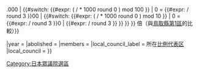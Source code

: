 <noinclude>{{Wraps infobox|Infobox constituency}}</noinclude><includeonly>{{Infobox constituency
|name              = {{{1|}}}
|type = {{Flagicon|JPN}} [[日本眾議院|眾議院]]
|administrative_unit={{日本眾議院小選舉區區域|{{{1}}}}}<br/>{{Small|（{{日本眾議院小選舉區區域|date}}）}}
|image             = {{{image|}}}
|electorate        = {{formatnum:{{日本各選舉區選民人數|{{{1}}}}}}}人<br />{{Small|{{#switch: {{#expr: ( {{日本各選舉區選民人數|{{{1}}}}} / {{日本各選舉區選民人數|鳥取縣第1區}} * 1000 round 0 ) mod 1000 }} | 0 = {{#expr: {{日本各選舉區選民人數|{{{1}}}}} / {{日本各選舉區選民人數|鳥取縣第1區}} round 3 }}.000 | {{#switch: {{#expr: ( {{日本各選舉區選民人數|{{{1}}}}} / {{日本各選舉區選民人數|鳥取縣第1區}} * 1000 round 0 ) mod 100 }} | 0 = {{#expr: {{日本各選舉區選民人數|{{{1}}}}} / {{日本各選舉區選民人數|鳥取縣第1區}} round 3 }}00 | {{#switch: {{#expr: ( {{日本各選舉區選民人數|{{{1}}}}} / {{日本各選舉區選民人數|鳥取縣第1區}} * 1000 round 0 ) mod 10 }} | 0 = {{#expr: {{日本各選舉區選民人數|{{{1}}}}} / {{日本各選舉區選民人數|鳥取縣第1區}} round 3 }}0 | {{#expr: {{日本各選舉區選民人數|{{{1}}}}} / {{日本各選舉區選民人數|鳥取縣第1區}} round 3 }} }} }} }} 倍（與[[鳥取縣第1區]]的比較）}}<br />{{Small|（{{日本各選舉區選民人數|source}}・{{日本各選舉區選民人數|date}}）}}

|year              = {{日本眾議院小選舉區設置年|{{{1}}}}}
|abolished         = {{{廢除年份|}}}
|members           = {{日本眾議院小選舉區當選者|{{{1}}}}}
|local_council_label = 所在[[日本众议院比例代表制选区列表|比例代表区]]
|local_council     = {{日本眾議院比例代表區|{{{1}}}}}
}}</includeonly><noinclude>
{{Documentation}}
<!-- カテゴリと言語間リンクはここではなく、/doc サブページに追加してください -->
</noinclude>
[[Category:日本眾議院選區]]